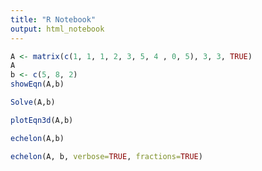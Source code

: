 ```yaml
---
title: "R Notebook"
output: html_notebook
---
```



```r
A <- matrix(c(1, 1, 1, 2, 3, 5, 4 , 0, 5), 3, 3, TRUE)
A
b <- c(5, 8, 2)
showEqn(A,b)
```
```r
Solve(A,b)
```

```r
plotEqn3d(A,b)
```

```r
echelon(A,b)
```
```r
echelon(A, b, verbose=TRUE, fractions=TRUE)
```

